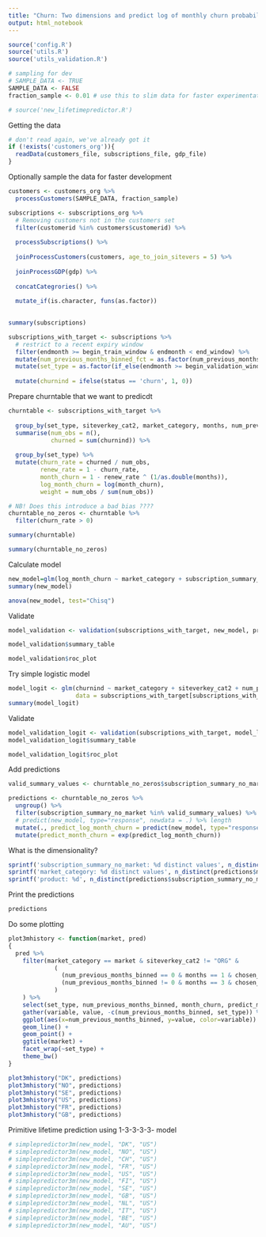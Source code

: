 ```yaml
---
title: "Churn: Two dimensions and predict log of monthly churn probability"
output: html_notebook
---
```


```r
source('config.R')
source('utils.R')
source('utils_validation.R')

# sampling for dev
# SAMPLE_DATA <- TRUE
SAMPLE_DATA <- FALSE
fraction_sample <- 0.01 # use this to slim data for faster experimentation

# source('new_lifetimepredictor.R')
```

Getting the data

```r
# don't read again, we've already got it
if (!exists('customers_org')){
  readData(customers_file, subscriptions_file, gdp_file)
}
```

Optionally sample the data for faster development

```r
customers <- customers_org %>%
  processCustomers(SAMPLE_DATA, fraction_sample)
```

```r

subscriptions <- subscriptions_org %>%
  # Removing customers not in the customers set
  filter(customerid %in% customers$customerid) %>%
  
  processSubscriptions() %>%
  
  joinProcessCustomers(customers, age_to_join_sitevers = 5) %>%
  
  joinProcessGDP(gdp) %>%
  
  concatCategrories() %>%
  
  mutate_if(is.character, funs(as.factor))
  
```

```r
summary(subscriptions)
```

```r
subscriptions_with_target <- subscriptions %>%
  # restrict to a recent expiry window
  filter(endmonth >= begin_train_window & endmonth < end_window) %>%
  mutate(num_previous_months_binned_fct = as.factor(num_previous_months_binned)) %>%
  mutate(set_type = as.factor(if_else(endmonth >= begin_validation_window, 'validation', 'training'))) %>%
  
  mutate(churnind = ifelse(status == 'churn', 1, 0)) 
```


Prepare churntable that we want to predicdt

```r
churntable <- subscriptions_with_target %>%
  
  group_by(set_type, siteverkey_cat2, market_category, months, num_previous_months_binned, chosen_subs_length, subscription_summary_no_market) %>%
  summarise(num_obs = n(), 
            churned = sum(churnind)) %>%
  
  group_by(set_type) %>%
  mutate(churn_rate = churned / num_obs,
         renew_rate = 1 - churn_rate,
         month_churn = 1 - renew_rate ^ (1/as.double(months)),
         log_month_churn = log(month_churn),
         weight = num_obs / sum(num_obs))

# NB! Does this introduce a bad bias ????
churntable_no_zeros <- churntable %>%
  filter(churn_rate > 0)
```

```r
summary(churntable)
```
```r
summary(churntable_no_zeros)
```


Calculate model

```r
new_model=glm(log_month_churn ~ market_category + subscription_summary_no_market, data=churntable_no_zeros[churntable_no_zeros$set_type == 'training', ], weights = weight)
summary(new_model)

anova(new_model, test="Chisq")
```

Validate

```r
model_validation <- validation(subscriptions_with_target, new_model, predict_2fct_model)

model_validation$summary_table
```

```r
model_validation$roc_plot
```

Try simple logistic model
```r
model_logit <- glm(churnind ~ market_category + siteverkey_cat2 + num_previous_months_binned + months + chosen_subs_length,
                   data = subscriptions_with_target[subscriptions_with_target$set_type == 'training',], family = 'binomial')
summary(model_logit)
```

Validate
```r
model_validation_logit <- validation(subscriptions_with_target, model_logit)
model_validation_logit$summary_table
```

```r
model_validation_logit$roc_plot
```








Add predictions

```r
valid_summary_values <- churntable_no_zeros$subscription_summary_no_market[churntable_no_zeros$set_type == 'training']

predictions <- churntable_no_zeros %>% 
  ungroup() %>%
  filter(subscription_summary_no_market %in% valid_summary_values) %>%
  # predict(new_model, type="response", newdata = .) %>% length
  mutate(., predict_log_month_churn = predict(new_model, type="response", newdata = .)) %>%
  mutate(predict_month_churn = exp(predict_log_month_churn)) 
```

What is the dimensionality?
```r
sprintf('subscription_summary_no_market: %d distinct values', n_distinct(predictions$subscription_summary_no_market))
sprintf('market_category: %d distinct values', n_distinct(predictions$market_category))
sprintf('product: %d', n_distinct(predictions$subscription_summary_no_market) * n_distinct(predictions$market_category))
```


Print the predictions

```r
predictions
```

Do some plotting

```r
plot3mhistory <- function(market, pred)
{
  pred %>%
    filter(market_category == market & siteverkey_cat2 != "ORG" &
             (
               (num_previous_months_binned == 0 & months == 1 & chosen_subs_length == 3) |
               (num_previous_months_binned != 0 & months == 3 & chosen_subs_length == 'gen')
             )
    ) %>%
    select(set_type, num_previous_months_binned, month_churn, predict_month_churn) %>%
    gather(variable, value, -c(num_previous_months_binned, set_type)) %>%
    ggplot(aes(x=num_previous_months_binned, y=value, color=variable)) + 
    geom_line() + 
    geom_point() + 
    ggtitle(market) +
    facet_wrap(~set_type) +
    theme_bw()
}

plot3mhistory("DK", predictions)
plot3mhistory("NO", predictions)
plot3mhistory("SE", predictions)
plot3mhistory("US", predictions)
plot3mhistory("FR", predictions)
plot3mhistory("GB", predictions)
```

Primitive lifetime prediction using 1-3-3-3-3- model

```r
# simplepredictor3m(new_model, "DK", "US")
# simplepredictor3m(new_model, "NO", "US")
# simplepredictor3m(new_model, "CH", "US")
# simplepredictor3m(new_model, "FR", "US")
# simplepredictor3m(new_model, "US", "US")
# simplepredictor3m(new_model, "FI", "US")
# simplepredictor3m(new_model, "SE", "US")
# simplepredictor3m(new_model, "GB", "US")
# simplepredictor3m(new_model, "NL", "US")
# simplepredictor3m(new_model, "IT", "US")
# simplepredictor3m(new_model, "BE", "US")
# simplepredictor3m(new_model, "AU", "US")
```
